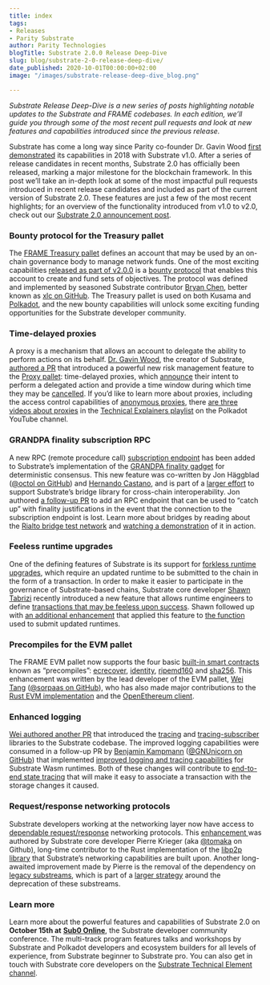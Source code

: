 ```yaml
---
title: index
tags:
- Releases
- Parity Substrate
author: Parity Technologies
blogTitle: Substrate 2.0.0 Release Deep-Dive
slug: blog/substrate-2-0-release-deep-dive/
date_published: 2020-10-01T00:00:00+02:00
image: "/images/substrate-release-deep-dive_blog.png"

---
```

_Substrate Release Deep-Dive is a new series of posts highlighting notable updates to the Substrate and FRAME codebases. In each edition, we’ll guide you through some of the most recent pull requests and look at new features and capabilities introduced since the previous release._

Substrate has come a long way since Parity co-founder Dr. Gavin Wood [first demonstrated](https://youtu.be/0IoUZdDi5Is) its capabilities in 2018 with Substrate v1.0. After a series of release candidates in recent months, Substrate 2.0 has officially been released, marking a major milestone for the blockchain framework. In this post we’ll take an in-depth look at some of the most impactful pull requests introduced in recent release candidates and included as part of the current version of Substrate 2.0. These features are just a few of the most recent highlights; for an overview of the functionality introduced from v1.0 to v2.0, check out our [Substrate 2.0 announcement post](https://www.parity.io/substrate-2-0-is-here/).

### Bounty protocol for the Treasury pallet

The [FRAME Treasury pallet](https://substrate.dev/rustdocs/v2.0.0/pallet_treasury/index.html) defines an account that may be used by an on-chain governance body to manage network funds. One of the most exciting capabilities [released as part of v2.0.0](https://github.com/paritytech/substrate/pull/5715) is a [bounty protocol](https://substrate.dev/rustdocs/v2.0.0/pallet_treasury/index.html#bounty) that enables this account to create and fund sets of objectives. The protocol was defined and implemented by seasoned Substrate contributor [Bryan Chen](https://twitter.com/xiliangchen), better known as [xlc on GitHub](http://github.com/xlc/). The Treasury pallet is used on both Kusama and [Polkadot](https://polkadot.network/writing-history-the-first-teams-submit-their-proposal-to-the-polkadot-treasury-2/), and the new bounty capabilities will unlock some exciting funding opportunities for the Substrate developer community.

### Time-delayed proxies

A proxy is a mechanism that allows an account to delegate the ability to perform actions on its behalf. [Dr. Gavin Wood](https://github.com/gavofyork), the creator of Substrate, [authored a PR](https://github.com/paritytech/substrate/pull/6770) that introduced a powerful new risk management feature to the [Proxy pallet](https://substrate.dev/rustdocs/v2.0.0/pallet_proxy/index.html): time-delayed proxies, which [announce](https://substrate.dev/rustdocs/v2.0.0/pallet_proxy/enum.RawEvent.html#variant.Announced) their intent to perform a delegated action and provide a time window during which time they may be [cancelled](https://substrate.dev/rustdocs/v2.0.0/pallet_proxy/enum.Call.html#variant.reject_announcement). If you’d like to learn more about proxies, including the access control capabilities of [anonymous proxies](https://www.youtube.com/watch?v=iWq53zXo7dw&list=PLOyWqupZ-WGuAuS00rK-pebTMAOxW41W8&index=28), there [are three videos about proxies](https://www.youtube.com/watch?v=q5qLFhG4SDw&list=PLOyWqupZ-WGuAuS00rK-pebTMAOxW41W8&index=27) in the [Technical Explainers playlist](https://www.youtube.com/playlist?list=PLOyWqupZ-WGuAuS00rK-pebTMAOxW41W8) on the Polkadot YouTube channel.

### GRANDPA finality subscription RPC

A new RPC (remote procedure call) [subscription endpoint](https://github.com/paritytech/substrate/pull/5732) has been added to Substrate’s implementation of the [GRANDPA finality gadget](https://substrate.dev/rustdocs/v2.0.0-rc6/sc_finality_grandpa/index.html) for deterministic consensus. This new feature was co-written by Jon Häggblad ([@octol on GitHub](https://github.com/octol)) and [Hernando Castano](https://github.com/HCastano), and is part of a [larger effort](https://github.com/paritytech/substrate/issues/6066) to support Substrate’s bridge library for cross-chain interoperability. Jon authored [a follow-up PR](https://github.com/paritytech/substrate/pull/6215) to add an RPC endpoint that can be used to “catch up” with finality justifications in the event that the connection to the subscription endpoint is lost. Learn more about bridges by reading about the [Rialto bridge test network](https://github.com/paritytech/parity-bridges-common/tree/master/deployments) and [watching a demonstration](https://www.crowdcast.io/e/substrate-seminar/12) of it in action.

### Feeless runtime upgrades

One of the defining features of Substrate is its support for [forkless runtime upgrades](https://substrate.dev/docs/en/tutorials/upgrade-a-chain/), which require an updated runtime to be submitted to the chain in the form of a transaction. In order to make it easier to participate in the governance of Substrate-based chains, Substrate core developer [Shawn Tabrizi](https://github.com/shawntabrizi/) recently introduced a new feature that allows runtime engineers to define [transactions that may be feeless upon success](https://github.com/paritytech/substrate/pull/6749). Shawn followed up with [an additional enhancement](https://github.com/paritytech/substrate/pull/6793) that applied this feature to [the function](https://substrate.dev/rustdocs/v2.0.0/pallet_democracy/enum.Call.html#variant.note_imminent_preimage) used to submit updated runtimes.

### Precompiles for the EVM pallet

The FRAME EVM pallet now supports the four basic [built-in smart contracts](https://github.com/openethereum/openethereum/blob/v3.0.1/ethcore/builtin/src/lib.rs#L304) known as “precompiles”: [ecrecover](https://github.com/openethereum/openethereum/blob/v3.0.1/ethcore/builtin/src/lib.rs#L404), [identity](https://github.com/openethereum/openethereum/blob/v3.0.1/ethcore/builtin/src/lib.rs#L397), [ripemd160](https://github.com/openethereum/openethereum/blob/v3.0.1/ethcore/builtin/src/lib.rs#L502) and [sha256](https://github.com/openethereum/openethereum/blob/v3.0.1/ethcore/builtin/src/lib.rs#L440). This enhancement was written by the lead developer of the EVM pallet, [Wei Tang](https://twitter.com/sorpaas) ([@sorpaas on GitHub](https://github.com/sorpaas)), who has also made major contributions to the [Rust EVM implementation](https://github.com/rust-blockchain/evm) and the [OpenEthereum client](https://github.com/openethereum/openethereum).

### Enhanced logging

[Wei authored another PR](https://github.com/paritytech/substrate/pull/6825) that introduced the [tracing](https://docs.rs/tracing/0.1.21/tracing/) and [tracing-subscriber](https://docs.rs/tracing-subscriber/0.2.12/tracing_subscriber/index.html) libraries to the Substrate codebase. The improved logging capabilities were consumed in a follow-up PR by [Benjamin Kampmann](https://www.parity.io/people-of-parity-benjamin-kampmann/) ([@GNUnicorn on GitHub](https://github.com/gnunicorn)) that implemented [improved logging and tracing capabilities](https://github.com/paritytech/substrate/pull/6825) for Substrate Wasm runtimes. Both of these changes will contribute to [end-to-end state tracing](https://github.com/paritytech/substrate/issues/6572) that will make it easy to associate a transaction with the storage changes it caused.

### Request/response networking protocols

Substrate developers working at the networking layer now have access to [dependable request/response](https://github.com/libp2p/rust-libp2p/issues/1562) networking protocols. This [enhancement ](https://github.com/paritytech/substrate/pull/6634)was authored by Substrate core developer Pierre Krieger (aka [@tomaka](https://github.com/tomaka) on Github), long-time contributor to the Rust implementation of the [libp2p library](https://docs.rs/libp2p/0.28.1/libp2p/request_response/index.html) that Substrate’s networking capabilities are built upon. Another long-awaited improvement made by Pierre is the removal of the dependency on [legacy substreams](https://github.com/paritytech/substrate/pull/7075), which is part of a [larger strategy](https://github.com/paritytech/substrate/issues/5670) around the deprecation of these substreams.

### Learn more

Learn more about the powerful features and capabilities of Substrate 2.0 on **October 15th at** [**Sub0 Online**](https://sub0.parity.io/?utm_source=parityio&utm_medium=referral&utm_campaign=sub0&utm_term=parity), the Substrate developer community conference. The multi-track program features talks and workshops by Substrate and Polkadot developers and ecosystem builders for all levels of experience, from Substrate beginner to Substrate pro. You can also get in touch with Substrate core developers on the [Substrate Technical Element channel](https://matrix.to/#/!HzySYSaIhtyWrwiwEV:matrix.org?via=matrix.parity.io&via=matrix.org&via=web3.foundation).